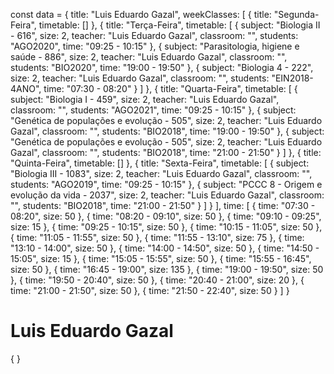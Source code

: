 const data = {
  title: "Luis Eduardo Gazal",
  weekClasses: [
    {
      title: "Segunda-Feira",
      timetable: []
    },
    {
      title: "Terça-Feira",
      timetable: [
        {
          subject: "Biologia II - 616",
          size: 2,
          teacher: "Luis Eduardo Gazal",
          classroom: "",
          students: "AGO2020",
          time: "09:25 - 10:15"
        },
        {
          subject: "Parasitologia, higiene e saúde - 886",
          size: 2,
          teacher: "Luis Eduardo Gazal",
          classroom: "",
          students: "BIO2020",
          time: "19:00 - 19:50"
        },
        {
          subject: "Biologia 4 - 222",
          size: 2,
          teacher: "Luis Eduardo Gazal",
          classroom: "",
          students: "EIN2018-4ANO",
          time: "07:30 - 08:20"
        }
      ]
    },
    {
      title: "Quarta-Feira",
      timetable: [
        {
          subject: "Biologia I - 459",
          size: 2,
          teacher: "Luis Eduardo Gazal",
          classroom: "",
          students: "AGO2021",
          time: "09:25 - 10:15"
        },
        {
          subject: "Genética de populações e evolução - 505",
          size: 2,
          teacher: "Luis Eduardo Gazal",
          classroom: "",
          students: "BIO2018",
          time: "19:00 - 19:50"
        },
        {
          subject: "Genética de populações e evolução - 505",
          size: 2,
          teacher: "Luis Eduardo Gazal",
          classroom: "",
          students: "BIO2018",
          time: "21:00 - 21:50"
        }
      ]
    },
    {
      title: "Quinta-Feira",
      timetable: []
    },
    {
      title: "Sexta-Feira",
      timetable: [
        {
          subject: "Biologia III - 1083",
          size: 2,
          teacher: "Luis Eduardo Gazal",
          classroom: "",
          students: "AGO2019",
          time: "09:25 - 10:15"
        },
        {
          subject: "PCCC 8 - Origem e evolução da vida - 2037",
          size: 2,
          teacher: "Luis Eduardo Gazal",
          classroom: "",
          students: "BIO2018",
          time: "21:00 - 21:50"
        }
      ]
    }
  ],
  time: [
    {
      time: "07:30 - 08:20",
      size: 50
    },
    {
      time: "08:20 - 09:10",
      size: 50
    },
    {
      time: "09:10 - 09:25",
      size: 15
    },
    {
      time: "09:25 - 10:15",
      size: 50
    },
    {
      time: "10:15 - 11:05",
      size: 50
    },
    {
      time: "11:05 - 11:55",
      size: 50
    },
    {
      time: "11:55 - 13:10",
      size: 75
    },
    {
      time: "13:10 - 14:00",
      size: 50
    },
    {
      time: "14:00 - 14:50",
      size: 50
    },
    {
      time: "14:50 - 15:05",
      size: 15
    },
    {
      time: "15:05 - 15:55",
      size: 50
    },
    {
      time: "15:55 - 16:45",
      size: 50
    },
    {
      time: "16:45 - 19:00",
      size: 135
    },
    {
      time: "19:00 - 19:50",
      size: 50
    },
    {
      time: "19:50 - 20:40",
      size: 50
    },
    {
      time: "20:40 - 21:00",
      size: 20
    },
    {
      time: "21:00 - 21:50",
      size: 50
    },
    {
      time: "21:50 - 22:40",
      size: 50
    }
  ]
}

# Luis Eduardo Gazal

<div>
    {
        <Grid
            title={data.title} 
            weekClasses={data.weekClasses} 
            time={data.time}
        />
    }
</div>